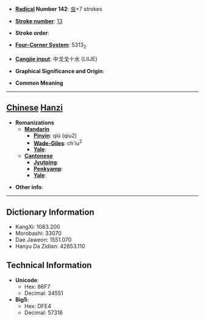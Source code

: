 * '''[[Wiktionary:Chinese radical index| Radical]] Number 142''': [[Wiktionary:Chinese radical index 虫|虫]]+7 strokes

* '''[[Wiktionary:Chinese total strokes index|Stroke number]]''': [[Wiktionary:Chinese total strokes index 13|13]]

* '''Stroke order''': 

* '''[[Wiktionary:Chinese four corner index|Four-Corner System]]''': 5313<sub>2</sub>

* '''[[Wiktionary:Chinese Cangjie index|Cangjie input]]''': 中戈戈十水 (LIIJE)

* '''Graphical Significance and Origin''': 

* '''Common Meaning'''

----

== [[Chinese]] [[Hanzi]] ==

* '''Romanizations'''
** '''[[Mandarin]]'''
*** '''[[Pinyin]]''': qiú (qiu2)
*** '''[[Wade-Giles]]''': ch'iu<sup>2</sup>
*** '''[[Yale]]''': 
** '''[[Cantonese]]'''
*** '''[[Jyutping]]''':
*** '''[[Penkyamp]]''': 
*** '''[[Yale]]''': 

* '''Other info''': 

----

== Dictionary Information ==

* KangXi: 1083.200
* Morobashi: 33070
* Dae Jaweon: 1551.070
* Hanyu Da Zidian: 42853.110

== Technical Information ==

* '''Unicode''':
** Hex: 86F7
** Decimal: 34551
* '''Big5''':
** Hex: DFE4
** Decimal: 57316